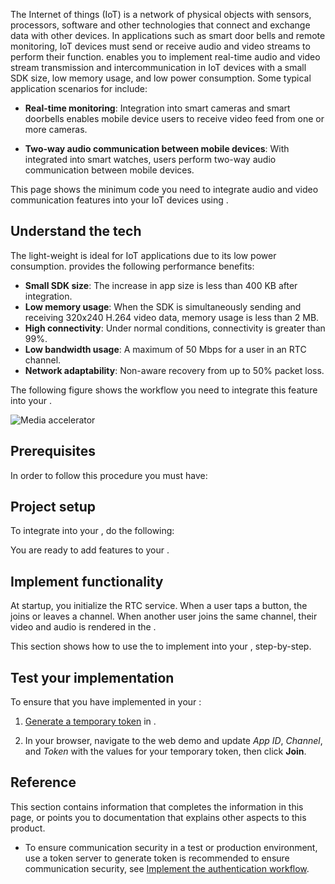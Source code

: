 
The Internet of things (IoT) is a network of physical objects with sensors, processors, software and other technologies that connect and exchange data with other devices. In applications such as smart door bells and remote monitoring, IoT devices must send or receive audio and video streams to perform their function. <Vpd k="PRODUCT" /> enables you to implement real-time audio and video stream transmission and intercommunication in IoT devices with a small SDK size, low memory usage, and low power consumption. Some typical application scenarios for <Vpd k="SDK" /> include:

* **Real-time monitoring**:  Integration into smart cameras and smart doorbells enables mobile device users to receive video feed from one or more cameras.

* **Two-way audio communication between mobile devices**: With <Vpd k="SDK" /> integrated into smart watches, users perform two-way audio communication between mobile devices.

This page shows the minimum code you need to integrate audio and video communication features into your IoT devices using <Vpd k="SDK" />.

## Understand the tech

The light-weight <Vpd k="SDK" /> is ideal for IoT applications due to its low power consumption. <Vpd k="SDK" /> provides the following performance benefits:

* **Small SDK size**: The increase in app size is less than 400 KB after integration.
* **Low memory usage**: When the SDK is simultaneously sending and receiving 320x240 H.264 video data, memory usage is less than 2 MB.
* **High connectivity**: Under normal conditions, connectivity is greater than 99%.
* **Low bandwidth usage**: A maximum of 50 Mbps for a user in an RTC channel.
* **Network adaptability**:	Non-aware recovery from up to 50% packet loss.

The following figure shows the workflow you need to integrate this feature into your <Vpl k="CLIENT" />.

![Media accelerator](/images/media-accelerator/media-accelerator-get-started.svg)

## Prerequisites

In order to follow this procedure you must have:

<Prerequites />

## Project setup

To integrate <Vpd k="PRODUCT" /> into your <Vpl k="CLIENT" />, do the following:

<ProjectSetup />

You are ready to add <Vpd k="PRODUCT" /> features to your <Vpl k="CLIENT" />.


## Implement <Vpd k="PRODUCT" /> functionality

At startup, you initialize the RTC service. When a user taps a button, the <Vpl k="CLIENT" /> joins or leaves a channel. When another user joins the same channel, their video and audio is rendered in the <Vpl k="CLIENT" />. 

This section shows how to use the <Vpd k="SDK" />  to implement <Vpd k="PRODUCT" /> into your <Vpl k="CLIENT" />, step-by-step.

<ProjectImplement />


## Test your implementation

To ensure that you have implemented <Vpd k="PRODUCT" /> in your <Vpl k="CLIENT" />:

1. [Generate a temporary token](../reference/manage-agora-account#generate-a-temporary-token) in <Vg k="CONSOLE" />.

2. In your browser, navigate to the <Link target="_blank" to="{{Global.DEMO_BASIC_VIDEO_CALL_URL}}"><Vg k="COMPANY" /> web demo</Link> and update _App ID_, _Channel_, and _Token_ with the values for your temporary token, then click **Join**.
<ProjectTest />

## Reference

This section contains information that completes the information in this page, or points you to documentation that explains other aspects to this product.

- To ensure communication security in a test or production environment, use a token server to generate token is recommended to ensure communication security, see [Implement the authentication workflow](../develop/authentication-workflow).

<Reference />
